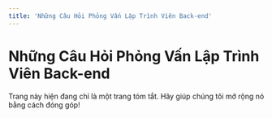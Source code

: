 ```yaml
---
title: 'Những Câu Hỏi Phỏng Vấn Lập Trình Viên Back-end'
---
```


# Những Câu Hỏi Phỏng Vấn Lập Trình Viên Back-end

<Warning>
  Trang này hiện đang chỉ là một trang tóm tắt. Hãy giúp chúng tôi mở rộng nó
  bằng cách đóng góp!
</Warning>
